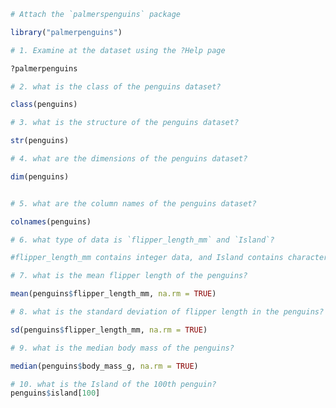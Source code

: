 ```R
# Attach the `palmerspenguins` package

library("palmerpenguins")

# 1. Examine at the dataset using the ?Help page

?palmerpenguins

# 2. what is the class of the penguins dataset?

class(penguins)

# 3. what is the structure of the penguins dataset?

str(penguins)

# 4. what are the dimensions of the penguins dataset?

dim(penguins)


# 5. what are the column names of the penguins dataset?

colnames(penguins)

# 6. what type of data is `flipper_length_mm` and `Island`?

#flipper_length_mm contains integer data, and Island contains character data

# 7. what is the mean flipper length of the penguins?

mean(penguins$flipper_length_mm, na.rm = TRUE)

# 8. what is the standard deviation of flipper length in the penguins?

sd(penguins$flipper_length_mm, na.rm = TRUE)

# 9. what is the median body mass of the penguins?

median(penguins$body_mass_g, na.rm = TRUE)

# 10. what is the Island of the 100th penguin?
penguins$island[100]
```